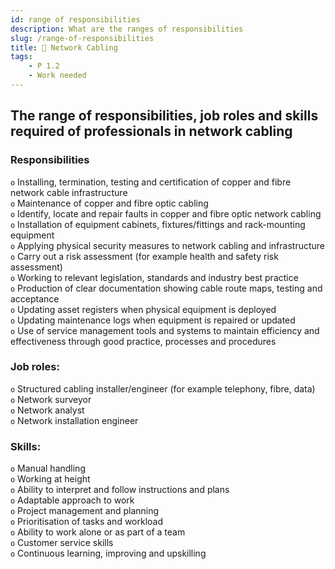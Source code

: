 ```yaml
---
id: range of responsibilities
description: What are the ranges of responsibilities
slug: /range-of-responsibilities
title: 🔌 Network Cabling
tags:
    - P 1.2
    - Work needed
---
```


## The range of responsibilities, job roles and skills required of professionals in network cabling

### Responsibilities

`o` Installing, termination, testing and certification of copper and fibre network cable infrastructure <br />
`o` Maintenance of copper and fibre optic cabling <br /> 
`o` Identify, locate and repair faults in copper and fibre optic network cabling <br />
`o` Installation of equipment cabinets, fixtures/fittings and rack-mounting equipment <br />
`o` Applying physical security measures to network cabling and infrastructure <br />
`o` Carry out a risk assessment (for example health and safety risk assessment) <br />
`o` Working to relevant legislation, standards and industry best practice <br />
`o` Production of clear documentation showing cable route maps, testing and acceptance <br />
`o` Updating asset registers when physical equipment is deployed <br />
`o` Updating maintenance logs when equipment is repaired or updated <br />
`o` Use of service management tools and systems to maintain efficiency and effectiveness through good practice, processes and procedures <br />

### Job roles:
`o` Structured cabling installer/engineer (for example telephony, fibre, data) <br />
`o` Network surveyor <br />
`o` Network analyst <br />
`o` Network installation engineer <br />

### Skills:
`o` Manual handling <br />
`o` Working at height <br />
`o` Ability to interpret and follow instructions and plans <br />
`o` Adaptable approach to work <br />
`o` Project management and planning <br />
`o` Prioritisation of tasks and workload <br />
`o` Ability to work alone or as part of a team <br />
`o` Customer service skills <br />
`o` Continuous learning, improving and upskilling <br />